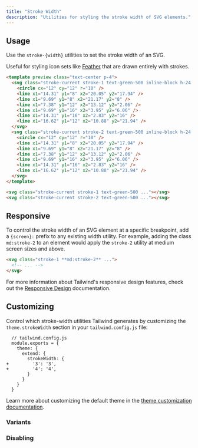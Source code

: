 ```yaml
---
title: "Stroke Width"
description: "Utilities for styling the stroke width of SVG elements."
---
```




## Usage

Use the `stroke-{width}` utilities to set the stroke width of an SVG.

Useful for styling icon sets like [Feather](https://feathericons.com/) that are drawn entirely with strokes.

```html
<template preview class="text-center p-4">
  <svg class="stroke-current stroke-1 text-green-500 inline-block h-24 w-24" viewBox="0 0 24 24" fill="none" stroke-linecap="round" stroke-linejoin="round">
    <circle cx="12" cy="12" r="10" />
    <line x1="14.31" y1="8" x2="20.05" y2="17.94" />
    <line x1="9.69" y1="8" x2="21.17" y2="8" />
    <line x1="7.38" y1="12" x2="13.12" y2="2.06" />
    <line x1="9.69" y1="16" x2="3.95" y2="6.06" />
    <line x1="14.31" y1="16" x2="2.83" y2="16" />
    <line x1="16.62" y1="12" x2="10.88" y2="21.94" />
  </svg>
  <svg class="stroke-current stroke-2 text-green-500 inline-block h-24 w-24" viewBox="0 0 24 24" fill="none" stroke-linecap="round" stroke-linejoin="round">
    <circle cx="12" cy="12" r="10" />
    <line x1="14.31" y1="8" x2="20.05" y2="17.94" />
    <line x1="9.69" y1="8" x2="21.17" y2="8" />
    <line x1="7.38" y1="12" x2="13.12" y2="2.06" />
    <line x1="9.69" y1="16" x2="3.95" y2="6.06" />
    <line x1="14.31" y1="16" x2="2.83" y2="16" />
    <line x1="16.62" y1="12" x2="10.88" y2="21.94" />
  </svg>
</template>

<svg class="stroke-current stroke-1 text-green-500 ..."></svg>
<svg class="stroke-current stroke-2 text-green-500 ..."></svg>
```

## Responsive

To control the stroke width of an SVG element at a specific breakpoint, add a `{screen}:` prefix to any existing width utility. For example, adding the class `md:stroke-2` to an element would apply the `stroke-2` utility at medium screen sizes and above.

```html
<svg class="stroke-1 **md:stroke-2** ...">
  <!-- ... -->
</svg>
```

For more information about Tailwind's responsive design features, check out the [Responsive Design](/docs/responsive-design) documentation.

## Customizing

Control which stroke-width utilities Tailwind generates by customizing the `theme.strokeWidth` section in your `tailwind.config.js` file:

```diff-js
  // tailwind.config.js
  module.exports = {
    theme: {
      extend: {
        strokeWidth: {
+         '3': '3',
+         '4': '4',
        }
      }
    }
  }
```

Learn more about customizing the default theme in the [theme customization documentation](/docs/theme#customizing-the-default-theme).

### Variants

<Variants plugin="strokeWidth" name="stroke-width" />

### Disabling

<Disabling plugin="strokeWidth" name="stroke-width" />
